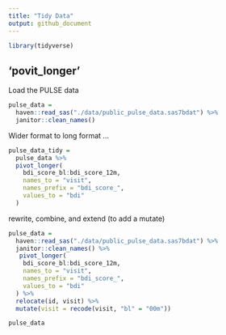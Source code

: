 ```yaml
---
title: "Tidy Data"
output: github_document
---
```


```r
library(tidyverse)
```


## 'povit_longer'
 Load the PULSE data
 
```r
pulse_data = 
  haven::read_sas("./data/public_pulse_data.sas7bdat") %>%
  janitor::clean_names()
```

Wider format to long format ...
```r
pulse_data_tidy = 
  pulse_data %>%
  pivot_longer(
    bdi_score_bl:bdi_score_12m,
    names_to = "visit",
    names_prefix = "bdi_score_",
    values_to = "bdi"
  )
```

rewrite, combine, and extend (to add a mutate)
```r
pulse_data = 
  haven::read_sas("./data/public_pulse_data.sas7bdat") %>%
  janitor::clean_names() %>%
   pivot_longer(
    bdi_score_bl:bdi_score_12m,
    names_to = "visit",
    names_prefix = "bdi_score_",
    values_to = "bdi"
  ) %>%
  relocate(id, visit) %>%
  mutate(visit = recode(visit, "bl" = "00m"))

pulse_data  

```

